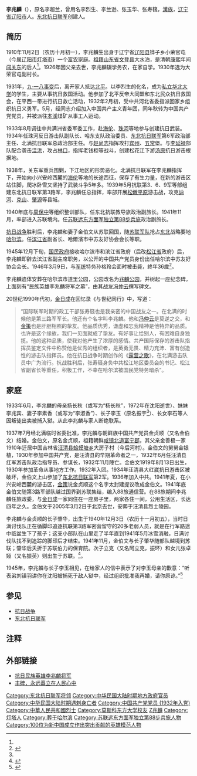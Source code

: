 {{Infobox Officeholder
|前綴尊稱= 
|後綴尊稱= 
|圖像    = Li ZhaoLin 194639.jpg
|圖像大小= 
|圖像說明= 
|姓名    = 李兆麟
|本名    = 
|字      = 
|號      =  
|其他姓名= 原名李超兰<br/>曾用名李烈生、李兰逊、张玉华、张寿篯
|性別    = 男
|籍貫    = [[山东省|山东省]][[文登县|文登县]]大水泊（[[祖籍|祖籍]]）<ref name="a1"/>
|出生日期= {{birth date|1910|11|2}}
|出生地點= {{QING}}[[奉天省|奉天省]][[辽阳县|辽阳县]]（今[[辽宁省|辽宁省]][[灯塔市|灯塔市]]）
|逝世日期= {{death_date_and_age|1946|3|9|1910|11|2|mf=y}}
|逝世地點= {{ROC}}[[松江省|松江省]][[哈尔滨市|哈尔滨市]]（今[[黑龙江省|黑龙江省]]哈尔滨市）
|居處    = 
|安葬地點= 哈尔滨市[[兆麟公园|兆麟公园]]
|政黨    = {{Cpc}}
|職業    = 
|專業    = 
|父母    = 父亲：不　详<br/>母亲：杨长秋
|配偶    = 李淑香（？－？）<br/>金贞顺（1937年－1946年）
|同居者  = 
|子女    = 长子，李　玉（1928年－）<br/>长女，李　石（？－）<br/>某子，肇　华（1940年11月－1945年前）<br/>某子，立　克（1940年代－）<br/>某女，张卓娅（1945年－）
|親屬    = 
|國籍    = 
|宗教信仰= 
|學歷    = 
|母校    = 北平[[私立华北大学|私立华北大学]]
|網站    = 
|簽名    = 
|腳註    =
|blank1          =
|data1           =
|blank2          =
|data2           =
|blank3          =
|data3           =
|blank4          =
|data4           =
|blank5          =
|data5           =
<!--部份國家政壇人物，請填寫以下欄位-->
|內閣    =
|委員會  =
|大臣    =
<!--若曾在軍隊中服務，請填寫以下欄位-->
|別名    = 
|效忠    = 
|服務    = 东北抗日联军
|服役期間= 
|階級    = 
|隊      = 
|軍銜    = 
|戰爭    = 
|獲獎    = 
|著作    = 
|military_blank1 =
|military_data1  =
|military_blank2 =
|military_data2  =
|military_blank3 =
|military_data3  =
|military_blank4 =
|military_data4  =
|military_blank5 =
|military_data5  =
}}
'''李兆麟'''（{{bd|1910年|11月2日|1946年|3月9日|catIdx=L}}），原名李超兰，曾用名李烈生、李兰逊、张玉华、张寿篯，[[漢族|漢族]]，[[辽宁省|辽宁省]][[辽阳市|辽阳市]]人。[[东北抗日联军|东北抗日联军]]创建人。

==简历==

1910年11月2日（农历十月初一），李兆麟生出身于辽宁省[[辽阳县|辽阳县]]铧子乡小荣官屯（今属[[辽阳市|辽阳市]][[灯塔市|灯塔市]]）一个[[富农|富农]]家庭。[[祖籍|祖籍]][[山东省|山东省]][[文登县|文登县]]大水泊，是清朝[[康熙|康熙]]年间[[闯关东|闯关东]]的后人<ref name="a1"/>。1926年因父亲去世，李兆麟辍学务农，在家自学。1930年选为大荣官屯副村长。

1931年，[[九·一八事变|九·一八事变]]后，离开家人抵达[[北平|北平]]。以李烈生的化名，成为[[私立华北大学|私立华北大学]]的学生，主要从事抗日救国活动。他参加了北平反帝大同盟和东北民众抗日救国会，在平西一带进行抗日救亡活动，1932年2月初，受中共河北省委指派回家乡组织抗日义勇军。5月，经同志介绍加入中国共产主义青年团，同年秋转为中国共产党党员，并被派往[[本溪|本溪]]煤矿从事工人运动。

1933年8月调往中共满洲省委军委工作，赴[[海伦县|海伦]]、[[尚志市|珠河]]等地参与创建抗日武装。1934年任珠河反日游击队副队长、哈东支队政治委员、[[东北抗日联军|东北抗日联军]]第6军政治部主任、北满抗日联军总政治部主任。与[[赵尚志|赵尚志]]指挥攻打[[宾县|宾州]]、[[五常|五常]]堡。与[[李延禄|李延禄]]部队配合袭击[[洼洪|洼洪]]，攻占[[林口縣|林口]]，指挥老钱柜等战斗，创建松花江下游[[汤原|汤原]]抗日游击根据地。

1938年，关东军重兵围剿，下江地区的形势恶化。北满抗日联军在李兆麟指挥下，开始向小兴安岭西麓的[[海伦|海伦]]等地的长途西征，保存了有生力量，在新的游击区站住脚，爬冰卧雪又坚持了武装斗争5年多。1939年5月抗联第3、6、9军等部组建东北抗日联军第3路军，李兆麟任总指挥，率部开展[[松嫩平原|松嫩平原]]游击战，攻克[[讷河|讷河]]、[[克山|克山]]、[[肇源|肇源]]等县城。

1940年底与[[周保中|周保中]]等组织整训部队，任东北抗联教导旅政治副旅长。1941年11月，率部进入苏联境内。任[[苏联远东方面军独立第88步兵旅|苏联远东方面军独立第88步兵旅]]政治副旅长。

[[抗日战争|抗日战争]]胜利后，李兆麟和妻子金伯文从苏联回国，随[[苏联军队|苏联军队]]抢占[[中国东北地区|东北]]战略要地[[哈尔滨|哈尔滨]]。任[[滨江省|滨江省]]副省长、哈爾濱市中苏友好协会会长等职。

1945年12月下旬，[[国民政府|国民政府]]接收哈尔滨市和滨江省政府（后改[[松江省|松江省]]政府）后，李兆麟即辞去滨江省副主席职务，以公开的中国共产党员身份出任哈尔滨中苏友好协会会长。1946年3月9日，与[[军统|军统]]特务孙格玲会面时被击毙，終年36歲<ref>{{cite web|url=http://www.sznews.com/culture/content/2010-06/18/content_4683226.htm|title=李兆麟将军被害始末|publisher=深圳新闻网，来源：《人民政协报》|author=编辑：潘东|date=2010-06-18|accessdate=2012-06-13|language=Zh-hans|deadurl=yes|archiveurl=https://web.archive.org/web/20140111035427/http://www.sznews.com/culture/content/2010-06/18/content_4683226.htm|archivedate=2014-01-11|df=}}</ref>。

李兆麟遗体安葬在哈尔滨市道里公园，公园改名为[[兆麟公园|兆麟公园]]，并树起一座纪念碑，上面刻有“民族英雄李兆麟将军之墓”，由其战友[[冯仲云|冯仲云]]撰写碑文。

20世纪1990年代初，[[金日成|金日成]]在回忆录《与世纪同行》中，写道：
<blockquote>“国际联军时期的政工干部张寿篯也是我亲密的中国战友之一。在北满的时候他是第三路军军长。他还有个名字叫李兆麟。他和[[冯仲云|冯仲云]]是莫逆之交，和[[金策|金策]]也是肝胆相照的挚友。他品质优秀，谦虚和忘我精神是他特异的品质。也许是这个缘故，我们一见面就成了挚友。有好事让给别人，有困难自身独揽。他的这种品质，使我对他产生了浓厚的感情。共产国际保存的游击队指挥员鉴定文件中称赞他是优秀的组织者，是英勇无畏、精力充沛、富有创造性的游击队指挥员。他在抗日战争时期创作的《[[露营之歌|露营之歌]]》，在北满游击队员中广为流行。抗战胜利后，张寿篯身负中共松江地区委员会的书记、松江省副省长等重任，积极工作，不幸在哈尔滨被国民党特务暗杀”。
</blockquote>

== 家庭 ==

1933年6月，李兆麟的母亲扬长秋（或写为“杨长秋”，1972年在沈阳逝世）、妹妹李兆宾、妻子李素香（或写为“李淑香”）、长子李玉（原名振宇<ref name="a1"/>）、长女李石等人因叛徒出卖被捕入狱。从此李兆麟与家人断绝联系。

1937年7月经北满临时省委批准，李兆麟与朝鲜族中国共产党员金贞顺（又名金伯文）结婚。金伯文，原名金贞顺，祖籍朝鲜[[咸镜北道|咸镜北道]][[富宁郡|富宁郡]]，其父亲金善极一家1910年迁居中国吉林省[[汪清县|汪清县]][[蛤蟆塘镇|蛤蟆塘乡]]大房子村（今后河村）。金伯文的舅舅金银植，1930年参加中国共产党，是汪清县的早期革命者之一，1932年6月任汪清县红军游击队政治指导员、参谋长，1932年11月陣亡。金伯文1919年8月13日出生，1930年参加革命从事地方工作。1932年入团。1934年汪清县大红崴抗日游击区被破坏，金伯文上山参加了[[东北抗日联军|东北抗日联军]]第2军。1936年加入中共。1941年夏，在小兴安岭西麓的游击区，[[金策|金策]]说金贞顺这个名字太封建提议改成金伯文。1941年底金伯文随第3路军部队越过国界到苏联集结，编入88旅通信营。在88旅期间李兆麟任旅政委，与[[金日成|金日成]]一家同住在一座房子里，两家各住一间，公用生活区，长达四年之久。金伯文于2005年3月2日于北京去世，安葬于汪清县烈士陵园。

李兆麟与金贞顺的长子肇华，出生于1940年12月3日（农历十一月初五），当时日满讨伐队正在循脚印追逐抗联第3路军密营留守的20多老弱人员，就是在行军路途中临盆生下了孩子；这支小部队在山里走了半年直到1941年5月冰雪消融，日满讨伐队找不到追踪的脚印后才结束。1941年11月，金伯文与长子肇华随部队越境到苏联；肇华后夭折于苏联伯力的保育院。次子立克（又名阿立克，振环）和女儿张卓娅（又名振英）则出生于苏联。<ref>{{cite web|url=http://www.1921.org.cn/news.php?ac=view&id=4170|title=李兆麟将军百年诞辰女儿卓娅与父亲的心灵对话|publisher=中华魂网|author=张卓娅|date=2011-09-27|accessdate=2012-06-13|language=Zh-hans|archive-date=2014-03-10|archive-url=https://web.archive.org/web/20140310141325/http://www.1921.org.cn/news.php?ac=view&id=4170|dead-url=yes}}</ref>。

1945年，李兆麟与长子李玉相见，在给家人的信中表示了对李玉母亲的歉意：“听表弟刘镇羽讲你在沈阳被捕死于敌人狱中，经过组织批准我再婚，请你原谅。”<ref name="a1">{{cite web|url=http://news.xinmin.cn/t/xmwbtj/2011/06/29/11251001.html|title="我的父辈·英烈篇"——李兆麟|publisher=新民网，来源：新民晚报|author=李玉|date=2011-06-29|accessdate=2012-06-16|language=Zh-hans|archive-date=2016-03-04|archive-url=https://web.archive.org/web/20160304192039/http://news.xinmin.cn/t/xmwbtj/2011/06/29/11251001.html|dead-url=no}}</ref>

==参见==
*[[抗日战争|抗日战争]]
*[[东北抗日联军|东北抗日联军]]

== 注释 ==

{{Reflist|2}}

==外部链接==
*[http://www.gmw.cn/content/2005-04/05/content_210363.htm 抗日民族英雄李兆麟将军]{{Wayback|url=http://www.gmw.cn/content/2005-04/05/content_210363.htm |date=20130728182514 }}
*[https://web.archive.org/web/20150505181223/http://www.harbinjgdj.gov.cn/news2_view.jsp?id=4&p=1 丰碑，永远矗立在人民心中]

{{第二次国共内战}}
{{DEFAULTSORT:Li李}}
[[Category:东北抗日联军将领|Category:东北抗日联军将领]]
[[Category:中华民国大陆时期地方政府官员|Category:中华民国大陆时期地方政府官员]]
[[Category:中华民国大陆时期遇刺身亡者|Category:中华民国大陆时期遇刺身亡者]]
[[Category:中国共产党党员_(1932年入党)|Category:中国共产党党员 (1932年入党)]]
[[Category:中華人民共和國烈士|Category:中華人民共和國烈士]]
[[Category:莫斯科东方大学校友|Category:莫斯科东方大学校友]]
[[Category:李姓|Z兆麟]]
[[Category:灯塔人|Category:灯塔人]]
[[Category:葬于哈尔滨|Category:葬于哈尔滨]]
[[Category:苏联远东方面军独立第88步兵旅人物|Category:苏联远东方面军独立第88步兵旅人物]]
[[Category:100位为新中国成立作出突出贡献的英雄模范人物|Category:100位为新中国成立作出突出贡献的英雄模范人物]]